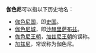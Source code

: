 '''伽色尼'''可以指以下历史地名：
* [[伽色尼国|伽色尼国]]，即[[史国|史国]]。
* [[伽色尼城|伽色尼城]]，即[[沙赫里萨布兹|沙赫里萨布兹]]。
* [[伽色尼王朝|伽色尼王朝]]，[[加兹尼王朝|加兹尼王朝]]的误称。
* [[加兹尼|加兹尼]]，常误称为伽色尼。
{{disambiguation}}